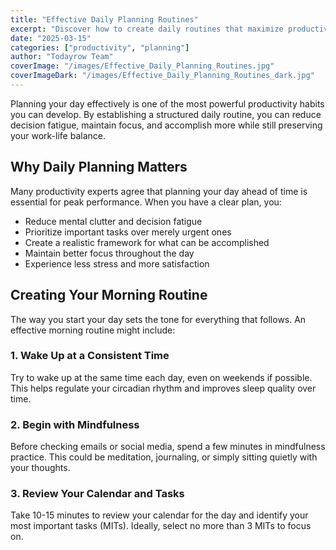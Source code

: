 ```yaml
---
title: "Effective Daily Planning Routines"
excerpt: "Discover how to create daily routines that maximize productivity while maintaining work-life balance."
date: "2025-03-15"
categories: ["productivity", "planning"]
author: "Todayrow Team"
coverImage: "/images/Effective_Daily_Planning_Routines.jpg"
coverImageDark: "/images/Effective_Daily_Planning_Routines_dark.jpg"
---
```


Planning your day effectively is one of the most powerful productivity habits you can develop. By establishing a structured daily routine, you can reduce decision fatigue, maintain focus, and accomplish more while still preserving your work-life balance.

## Why Daily Planning Matters

Many productivity experts agree that planning your day ahead of time is essential for peak performance. When you have a clear plan, you:

- Reduce mental clutter and decision fatigue
- Prioritize important tasks over merely urgent ones
- Create a realistic framework for what can be accomplished
- Maintain better focus throughout the day
- Experience less stress and more satisfaction

## Creating Your Morning Routine

The way you start your day sets the tone for everything that follows. An effective morning routine might include:

### 1. Wake Up at a Consistent Time

Try to wake up at the same time each day, even on weekends if possible. This helps regulate your circadian rhythm and improves sleep quality over time.

### 2. Begin with Mindfulness

Before checking emails or social media, spend a few minutes in mindfulness practice. This could be meditation, journaling, or simply sitting quietly with your thoughts.

### 3. Review Your Calendar and Tasks

Take 10-15 minutes to review your calendar for the day and identify your most important tasks (MITs). Ideally, select no more than 3 MITs to focus on.
